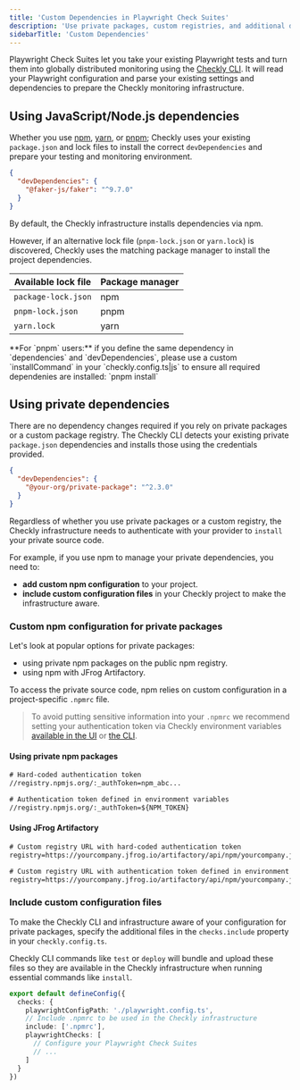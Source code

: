 ```yaml
---
title: 'Custom Dependencies in Playwright Check Suites'
description: 'Use private packages, custom registries, and additional dependencies in your Playwright Check Suites.'
sidebarTitle: 'Custom Dependencies'
---
```



<PlaywrightCheckSuiteBetaNote />

Playwright Check Suites let you take your existing Playwright tests and turn them into globally distributed monitoring using the [Checkly CLI](/cli/). It will read your Playwright configuration and parse your existing settings and dependencies to prepare the Checkly monitoring infrastructure.

## Using JavaScript/Node.js dependencies

Whether you use [npm](https://www.npmjs.com/), [yarn](https://yarnpkg.com/), or [pnpm](https://pnpm.io/); Checkly uses your existing `package.json` and lock files to install the correct `devDependencies` and prepare your testing and monitoring environment.

```json
{
  "devDependencies": {
    "@faker-js/faker": "^9.7.0"
  }
}
```

<Note>
By default, the Checkly infrastructure installs dependencies via npm.
</Note>

However, if an alternative lock file (`pnpm-lock.json` or `yarn.lock`) is discovered, Checkly uses the matching package manager to install the project dependencies.

| Available lock file | Package manager |
|---------------------|-----------------|
| `package-lock.json` | npm             |
| `pnpm-lock.json`    | pnpm            |
| `yarn.lock`         | yarn            |

<Warning>
**For `pnpm` users:** if you define the same dependency in `dependencies` and `devDependencies`, please use a custom `installCommand` in your `checkly.config.ts|js` to ensure all required dependenies are installed: `pnpm install`
</Warning>

## Using private dependencies

There are no dependency changes required if you rely on private packages or a custom package registry. The Checkly CLI detects your existing private `package.json` dependencies and installs those using the credentials provided.

```json
{
  "devDependencies": {
    "@your-org/private-package": "^2.3.0"
  }
}
```


Regardless of whether you use private packages or a custom registry, the Checkly infrastructure needs to authenticate with your provider to `install` your private source code.

For example, if you use npm to manage your private dependencies, you need to:

- **add custom npm configuration** to your project.
- **include custom configuration files** in your Checkly project to make the infrastructure aware.

### Custom npm configuration for private packages

Let's look at popular options for private packages:

- using private npm packages on the public npm registry.
- using npm with JFrog Artifactory.

To access the private source code, npm relies on custom configuration in a project-specific `.npmrc` file.

> To avoid putting sensitive information into your `.npmrc` we recommend setting your authentication token via Checkly environment variables [available in the UI](https://app.checklyhq.com/environment-variables) or [the CLI](https://www.checklyhq.com/docs/cli/using-environment-variables/#managing-remote-environment-variables-using-the-cli).

#### Using private npm packages

```txt
# Hard-coded authentication token
//registry.npmjs.org/:_authToken=npm_abc...

# Authentication token defined in environment variables
//registry.npmjs.org/:_authToken=${NPM_TOKEN}
```

#### Using JFrog Artifactory

```txt
# Custom registry URL with hard-coded authentication token
registry=https://yourcompany.jfrog.io/artifactory/api/npm/yourcompany.jfrog.io/artifactory/api/npm/npm-local/:_authToken=abc...

# Custom registry URL with authentication token defined in environment variables
registry=https://yourcompany.jfrog.io/artifactory/api/npm/yourcompany.jfrog.io/artifactory/api/npm/npm-local/:_authToken=${ARTIFACTORY_TOKEN}
```

### Include custom configuration files

To make the Checkly CLI and infrastructure aware of your configuration for private packages, specify the additional files in the `checks.include` property in your `checkly.config.ts`.

Checkly CLI commands like `test` or `deploy` will bundle and upload these files so they are available in the Checkly infrastructure when running essential commands like `install`.

```typescript checkly.config.ts
export default defineConfig({
  checks: {
    playwrightConfigPath: './playwright.config.ts',
    // Include .npmrc to be used in the Checkly infrastructure
    include: ['.npmrc'],
    playwrightChecks: [
      // Configure your Playwright Check Suites
      // ...
    ]
  }
})
```
